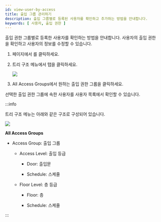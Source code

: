 ```yaml
---
id: view-user-by-access
title: 출입 그룹 관리하기
description: 출입 그룹별로 등록된 사용자를 확인하고 추가하는 방법을 안내합니다.
keywords: [ 사용자, 출입 권한 ]
---
```


출입 권한 그룹별로 등록한 사용자를 확인하는 방법을 안내합니다. 사용자의 출입 권한을 확인하고 사용자의 정보를 수정할 수 있습니다.

1. <Cmd sid='shell.header.launcher' /> 페이지에서 <Cmd sid='shell.header.user' />를 클릭하세요.

1. 트리 구조 메뉴에서 <Cmd sid='team.tree.accessExplorer' /> 탭을 클릭하세요.

    <Image src='/img/biostarx-user-access-explorer.png' />

1. <Cmd>All Access Groups</Cmd>에서 원하는 출입 권한 그룹을 클릭하세요.

선택한 출입 권한 그룹에 속한 사용자를 사용자 목록에서 확인할 수 있습니다.

:::info

트리 구조 메뉴는 아래와 같은 구조로 구성되어 있습니다.

<Columns>
<Column><Image src='/img/biostarx-user-access-explorer-tree-level.png' /></Column>

<Column className='padding--l10'>

**All Access Groups**

* Access Group: 출입 그룹

  * Access Level: 출입 등급

    * Door: 출입문

    * Schedule: 스케줄

  * Floor Level: 층 등급

      * Floor: 층

      * Schedule: 스케줄

</Column>
</Columns>

:::
